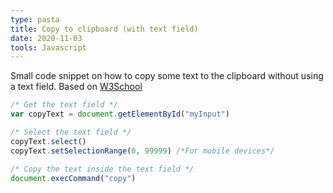 ```yaml
---
type: pasta
title: Copy to clipboard (with text field)
date: 2020-11-03
tools: Javascript
---
```


Small code snippet on how to copy some text to the clipboard without using a text field. Based on [W3School](https://www.w3schools.com/howto/howto_js_copy_clipboard.asp)

```javascript
/* Get the text field */
var copyText = document.getElementById("myInput")

/* Select the text field */
copyText.select()
copyText.setSelectionRange(0, 99999) /*For mobile devices*/

/* Copy the text inside the text field */
document.execCommand("copy")
```

